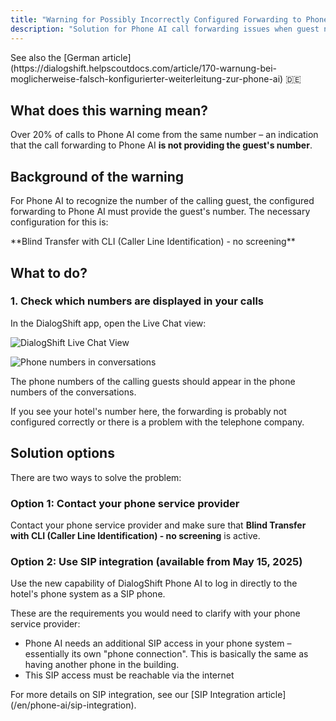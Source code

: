 ```yaml
---
title: "Warning for Possibly Incorrectly Configured Forwarding to Phone AI"
description: "Solution for Phone AI call forwarding issues when guest numbers are not correctly transmitted"
---
```


<Info>
See also the [German article](https://dialogshift.helpscoutdocs.com/article/170-warnung-bei-moglicherweise-falsch-konfigurierter-weiterleitung-zur-phone-ai) 🇩🇪
</Info>

## What does this warning mean?

Over 20% of calls to Phone AI come from the same number – an indication that the call forwarding to Phone AI **is not providing the guest's number**.

## Background of the warning

For Phone AI to recognize the number of the calling guest, the configured forwarding to Phone AI must provide the guest's number. The necessary configuration for this is:

<Note>
**Blind Transfer with CLI (Caller Line Identification) - no screening**
</Note>

## What to do?

### 1. Check which numbers are displayed in your calls

In the DialogShift app, open the Live Chat view:

![DialogShift Live Chat View](https://s3.amazonaws.com/helpscout.net/docs/assets/60c74eabb899954cddd470ce/images/681bc2ca44b3a84c1aacd8db/file-uHdr8yVZvd.png)

![Phone numbers in conversations](https://s3.amazonaws.com/helpscout.net/docs/assets/60c74eabb899954cddd470ce/images/681c4c686e5d0e3e66f7bd01/file-ydB1rwS6pE.gif)

The phone numbers of the calling guests should appear in the phone numbers of the conversations.

<Warning>
If you see your hotel's number here, the forwarding is probably not configured correctly or there is a problem with the telephone company.
</Warning>

## Solution options

There are two ways to solve the problem:

### Option 1: Contact your phone service provider

Contact your phone service provider and make sure that **Blind Transfer with CLI (Caller Line Identification) - no screening** is active.

### Option 2: Use SIP integration (available from May 15, 2025)

Use the new capability of DialogShift Phone AI to log in directly to the hotel's phone system as a SIP phone.

These are the requirements you would need to clarify with your phone service provider:

- Phone AI needs an additional SIP access in your phone system – essentially its own "phone connection". This is basically the same as having another phone in the building.
- This SIP access must be reachable via the internet

<Info>
For more details on SIP integration, see our [SIP Integration article](/en/phone-ai/sip-integration).
</Info> 